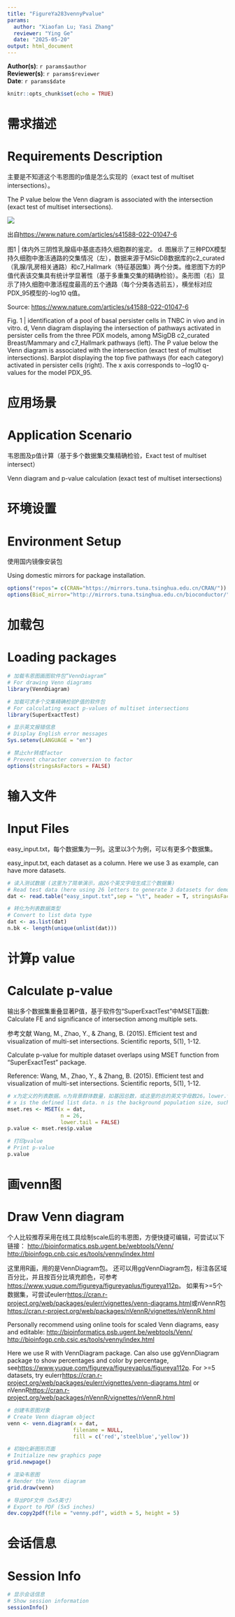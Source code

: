 ```yaml
---
title: "FigureYa283vennyPvalue"
params:
  author: "Xiaofan Lu; Yasi Zhang"  
  reviewer: "Ying Ge"
  date: "2025-05-20"
output: html_document
---
```


**Author(s)**: `r params$author`  
**Reviewer(s)**: `r params$reviewer`  
**Date**: `r params$date` 

```r
knitr::opts_chunk$set(echo = TRUE)
```

# 需求描述
# Requirements Description

主要是不知道这个韦恩图的p值是怎么实现的（exact test of multiset intersections）。

The P value below the Venn diagram is associated with the intersection (exact test of multiset intersections).

![](example.png)

出自<https://www.nature.com/articles/s41588-022-01047-6>

图1 | 体内外三阴性乳腺癌中基底态持久细胞群的鉴定。
d. 图展示了三种PDX模型持久细胞中激活通路的交集情况（左），数据来源于MSicDB数据库的c2_curated（乳腺/乳房相关通路）和c7_Hallmark（特征基因集）两个分类。维恩图下方的P值代表该交集具有统计学显著性（基于多重集交集的精确检验）。条形图（右）显示了持久细胞中激活程度最高的五个通路（每个分类各选前五），横坐标对应PDX_95模型的-log10 q值。

Source: <https://www.nature.com/articles/s41588-022-01047-6>

Fig. 1 | identification of a pool of basal persister cells in TNBC in vivo and in vitro.
d, Venn diagram displaying the intersection of pathways activated
in persister cells from the three PDX models, among MSigDB c2_curated Breast/Mammary and c7_Hallmark pathways (left). The P value below the
Venn diagram is associated with the intersection (exact test of multiset intersections). Barplot displaying the top five pathways (for each category) activated in persister cells (right). The x axis corresponds to –log10 q-values for the model PDX_95. 

# 应用场景
# Application Scenario

韦恩图及p值计算（基于多个数据集交集精确检验，Exact test of multiset intersect）

Venn diagram and p-value calculation (exact test of multiset intersections)

# 环境设置
# Environment Setup

使用国内镜像安装包

Using domestic mirrors for package installation.

```r
options("repos"= c(CRAN="https://mirrors.tuna.tsinghua.edu.cn/CRAN/"))
options(BioC_mirror="http://mirrors.tuna.tsinghua.edu.cn/bioconductor/")

```

# 加载包
# Loading packages

```r
# 加载韦恩图画图软件包“VennDiagram”
# For drawing Venn diagrams
library(VennDiagram)

# 加载可求多个交集精确检验P值的软件包
# For calculating exact p-values of multiset intersections
library(SuperExactTest) 

# 显示英文报错信息
# Display English error messages
Sys.setenv(LANGUAGE = "en") 

# 禁止chr转成factor
# Prevent character conversion to factor
options(stringsAsFactors = FALSE) 
```

# 输入文件
# Input Files

easy_input.txt，每个数据集为一列。这里以3个为例，可以有更多个数据集。

easy_input.txt, each dataset as a column. Here we use 3 as example, can have more datasets.

```r
# 读入测试数据 (这里为了简单演示，由26个英文字母生成三个数据集)
# Read test data (here using 26 letters to generate 3 datasets for demonstration)
dat <- read.table("easy_input.txt",sep = "\t", header = T, stringsAsFactors = F,check.names = F) 

# 转化为列表数据类型
# Convert to list data type
dat <- as.list(dat) 
n.bk <- length(unique(unlist(dat)))
```

# 计算p value
# Calculate p-value

输出多个数据集重叠显著P值，基于软件包“SuperExactTest”中MSET函数: Calculate FE and significance of intersection among multiple sets.

参考文献 Wang, M., Zhao, Y., & Zhang, B. (2015). Efficient test and visualization of multi-set intersections. Scientific reports, 5(1), 1-12.

Calculate p-value for multiple dataset overlaps using MSET function from "SuperExactTest" package.

Reference: Wang, M., Zhao, Y., & Zhang, B. (2015). Efficient test and visualization of multi-set intersections. Scientific reports, 5(1), 1-12.

```r
# x为定义的列表数据。n为背景群体数量，如基因总数，或这里的总的英文字母数26。lower.tail=FALSE表示计算上侧拖尾P值(统计量大于一个观察到的值概率)，即这里要计算的多个数据集重叠显著P值。
# x is the defined list data. n is the background population size, such as total number of genes, or here the total number of English letters (26). lower.tail=FALSE means calculating the upper tail p-value (probability that the statistic is greater than an observed value), which is the significant overlap p-value we want to calculate for multiple datasets.
mset.res <- MSET(x = dat, 
                 n = 26, 
                 lower.tail = FALSE) 
p.value <- mset.res$p.value

# 打印pvalue
# Print p-value
p.value
```

# 画venn图
# Draw Venn diagram

个人比较推荐采用在线工具绘制scale后的韦恩图，方便快捷可编辑，可尝试以下链接：
<http://bioinformatics.psb.ugent.be/webtools/Venn/>
<http://bioinfogp.cnb.csic.es/tools/venny/index.html>

这里用R画，用的是VennDiagram包。
还可以用ggVennDiagram包，标注各区域百分比，并且按百分比填充颜色，可参考<https://www.yuque.com/figureya/figureyaplus/figureya112p>。
如果有>=5个数据集，可尝试eulerr<https://cran.r-project.org/web/packages/eulerr/vignettes/venn-diagrams.html>或nVennR包<https://cran.r-project.org/web/packages/nVennR/vignettes/nVennR.html>

Personally recommend using online tools for scaled Venn diagrams, easy and editable:
<http://bioinformatics.psb.ugent.be/webtools/Venn/>
<http://bioinfogp.cnb.csic.es/tools/venny/index.html>

Here we use R with VennDiagram package. 
Can also use ggVennDiagram package to show percentages and color by percentage, see<https://www.yuque.com/figureya/figureyaplus/figureya112p>.
For >=5 datasets, try eulerr<https://cran.r-project.org/web/packages/eulerr/vignettes/venn-diagrams.html> or nVennR<https://cran.r-project.org/web/packages/nVennR/vignettes/nVennR.html>

```r
# 创建韦恩图对象
# Create Venn diagram object 
venn <- venn.diagram(x = dat, 
                     filename = NULL, 
                     fill = c('red','steelblue','yellow'))

# 初始化新图形页面
# Initialize new graphics page 
grid.newpage()

# 渲染韦恩图
# Render the Venn diagram  
grid.draw(venn)

# 导出PDF文件（5x5英寸）
# Export to PDF (5x5 inches) 
dev.copy2pdf(file = "venny.pdf", width = 5, height = 5)
```

# 会话信息
# Session Info

```r
# 显示会话信息
# Show session information
sessionInfo()
```